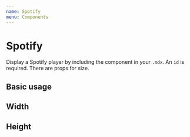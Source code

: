```yaml
---
name: Spotify
menu: Components
---
```



# Spotify

Display a Spotify player by including the component in your `.mdx`. An `id` is required. There are props for size.

<Props of={Spotify} />

## Basic usage

<Playground>
  <Spotify id="album/65KwtzkJXw7oT819NFWmEP" />
</Playground>

## Width

<Playground>
  <Spotify id="album/65KwtzkJXw7oT819NFWmEP" width="100%" />
</Playground>

## Height

<Playground>
  <Spotify id="album/65KwtzkJXw7oT819NFWmEP" height="80px" />
</Playground>
